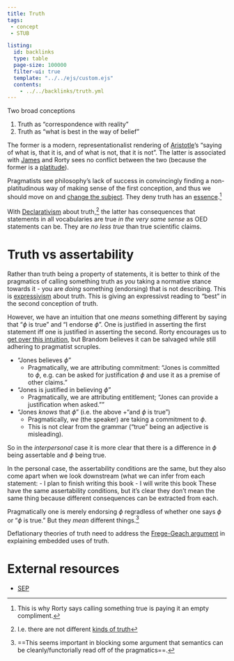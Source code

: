 ```yaml
---
title: Truth
tags:
 - concept
 - STUB

listing:
  id: backlinks
  type: table
  page-size: 100000
  filter-ui: true
  template: "../../ejs/custom.ejs"
  contents:
    - ../../backlinks/truth.yml
---
```


Two broad conceptions

1. Truth as "correspondence with reality"
2. Truth as "what is best in the way of belief"

The former is a modern, representationalist rendering of [Aristotle](/docs/phil/Aristotle.html)'s "saying of what is, that it is, and of what is not, that it is not". The latter is associated with [James](/docs/phil/William James.html) and Rorty sees no conflict between the two (because the former is a [platitude](/docs/phil/Truth not interesting.html)). 

Pragmatists see philosophy's lack of success in convincingly finding a non-platitudinous way of making sense of the first conception, and thus we should move on and [change the subject](/docs/phil/Changing the subject.html). They deny truth has an [essence](/docs/phil/Pragmatism as anti-essentialism.html).[^ec]

[^ec]: This is why Rorty says calling something true is paying it an empty compliment.

With [Declarativism](/docs/phil/Declarativism.html) about truth,[^dec] the latter has consequences that statements in all vocabularies are true *in the very same sense* as OED statements can be. They are *no less true* than true scientific claims.

[^dec]: I.e. there are not different [kinds of truth](/docs/phil/Pragmatism denying different kinds of truths.html)

# Truth vs assertability

Rather than truth being a property of statements, it is better to think of the pragmatics of calling something truth as *you* taking a normative stance towards it - you are *doing* something (endorsing) that is not describing. This is [expressivism](/docs/phil/Expressivism.html) about truth. This is giving an expressivst reading to "best" in the second conception of truth.

However, we have an intuition that one *means* something different by saying that "$\phi$ is true" and "I endorse $\phi$". One is justified in asserting the first statement iff one is justified in asserting the second. Rorty encourages us to [get over this intuition](/docs/phil/Bad realist intuitions.html), but Brandom believes it can be salvaged while still adhering to pragmatist scruples.

- "Jones believes $\phi$"
	-  Pragmatically, we are attributing commitment: "Jones is committed to $\phi$, e.g. can be asked for justification $\phi$ and use it as a premise of other claims."
- "Jones is justified in believing $\phi$"
	- Pragmatically, we are attributing entitlement; "Jones can provide a justification when asked.""
- "Jones *knows* that $\phi$" (i.e. the above +"and $\phi$ is true")
	- Pragmatically, *we* (the speaker) are taking a commitment to $\phi$.
	- This is not clear from the grammar ("true" being an adjective is misleading).

So in the *interpersonal* case it is more clear that there is a difference in $\phi$ being assertable and $\phi$ being true.

In the personal case, the assertability conditions are the same, but they also come apart when we look downstream (what we can infer from each statement:
- I plan to finish writing this book
- I will write this book
These have the same assertability conditions, but it's clear they don't mean the same thing because different consequences can be extracted from each.

Pragmatically one is merely endorsing $\phi$ regradless of whether one says $\phi$ or "$\phi$ is true." But they *mean* different things.[^kb] 

[^kb]: ==This seems important in blocking some argument that semantics can be cleanly/functorially read off of the pragmatics==.

Deflationary theories of truth need to address the [Frege-Geach argument](/docs/phil/Frege-Geach argument.html) in explaining embedded uses of truth.

# External resources
- [SEP](https://plato.stanford.edu/entries/truth/)